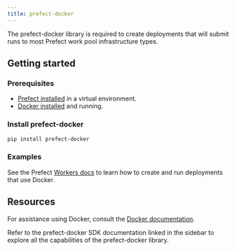 ```yaml
---
title: prefect-docker
---
```


The prefect-docker library is required to create deployments that will submit runs to most Prefect work pool infrastructure types.


## Getting started

### Prerequisites

- [Prefect installed](3.0rc/get-started/install) in a virtual environment.
- [Docker installed](https://www.docker.com/) and running.

### Install prefect-docker

```bash
pip install prefect-docker
```

### Examples
See the Prefect [Workers docs](3.0rc/deploy/dynamic-infra/push-runs-remote) to learn how to create and run deployments that use Docker.

## Resources

For assistance using Docker, consult the [Docker documentation](https://docs.docker.com/).

Refer to the prefect-docker SDK documentation linked in the sidebar to explore all the capabilities of the prefect-docker library.
